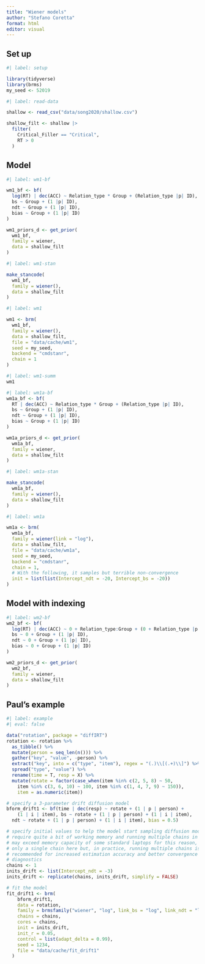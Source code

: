 ```yaml
---
title: "Wiener models"
author: "Stefano Coretta"
format: html
editor: visual
---
```


## Set up

```r
#| label: setup

library(tidyverse)
library(brms)
my_seed <- 52019
```

```r
#| label: read-data

shallow <- read_csv("data/song2020/shallow.csv")

shallow_filt <- shallow |> 
  filter(
    Critical_Filler == "Critical",
    RT > 0
  )
```

## Model

```r
#| label: wm1-bf

wm1_bf <- bf(
  log(RT) | dec(ACC) ~ Relation_type * Group + (Relation_type |p| ID),
  bs ~ Group + (1 |p| ID),
  ndt ~ Group + (1 |p| ID),
  bias ~ Group + (1 |p| ID)
)

wm1_priors_d <- get_prior(
  wm1_bf,
  family = wiener,
  data = shallow_filt
)
```

```r
#| label: wm1-stan

make_stancode(
  wm1_bf,
  family = wiener(),
  data = shallow_filt
)
```

```r
#| label: wm1

wm1 <- brm(
  wm1_bf,
  family = wiener(),
  data = shallow_filt,
  file = "data/cache/wm1",
  seed = my_seed,
  backend = "cmdstanr",
  chain = 1
)
```

```r
#| label: wm1-summ
wm1
```

```r
#| label: wm1a-bf
wm1a_bf <- bf(
  RT | dec(ACC) ~ Relation_type * Group + (Relation_type |p| ID),
  bs ~ Group + (1 |p| ID),
  ndt ~ Group + (1 |p| ID),
  bias ~ Group + (1 |p| ID)
)

wm1a_priors_d <- get_prior(
  wm1a_bf,
  family = wiener,
  data = shallow_filt
)
```

```r
#| label: wm1a-stan

make_stancode(
  wm1a_bf,
  family = wiener(),
  data = shallow_filt
)
```

```r
#| label: wm1a

wm1a <- brm(
  wm1a_bf,
  family = wiener(link = "log"),
  data = shallow_filt,
  file = "data/cache/wm1a",
  seed = my_seed,
  backend = "cmdstanr",
  chain = 1,
  # With the following, it samples but terrible non-convergence
  init = list(list(Intercept_ndt = -20, Intercept_bs = -20))
)
```

## Model with indexing

```r
#| label: wm2-bf
wm2_bf <- bf(
  log(RT) | dec(ACC) ~ 0 + Relation_type:Group + (0 + Relation_type |p| ID),
  bs ~ 0 + Group + (1 |p| ID),
  ndt ~ 0 + Group + (1 |p| ID),
  bias ~ 0 + Group + (1 |p| ID)
)

wm2_priors_d <- get_prior(
  wm2_bf,
  family = wiener,
  data = shallow_filt
)
```

## Paul's example

```r
#| label: example
#| eval: false

data("rotation", package = "diffIRT")
rotation <- rotation %>%
  as_tibble() %>%
  mutate(person = seq_len(n())) %>%
  gather("key", "value", -person) %>%
  extract("key", into = c("type", "item"), regex = "(.)\\[(.+)\\]") %>%
  spread("type", "value") %>%
  rename(time = T, resp = X) %>%
  mutate(rotate = factor(case_when(item %in% c(2, 5, 8) ~ 50,
    item %in% c(3, 6, 10) ~ 100, item %in% c(1, 4, 7, 9) ~ 150)),
    item = as.numeric(item))

# specify a 3-parameter drift diffusion model
bform_drift1 <- bf(time | dec(resp) ~ rotate + (1 | p | person) +
    (1 | i | item), bs ~ rotate + (1 | p | person) + (1 | i | item),
  ndt ~ rotate + (1 | p | person) + (1 | i | item), bias = 0.5)

# specify initial values to help the model start sampling diffusion models
# require quite a bit of working memory and running multiple chains in parallel
# may exceed memory capacity of some standard laptops for this reason, we run
# only a single chain here but, in practice, running multiple chains is
# recommended for increased estimation accuracy and better convergence
# diagnostics
chains <- 1
inits_drift <- list(Intercept_ndt = -3)
inits_drift <- replicate(chains, inits_drift, simplify = FALSE)

# fit the model
fit_drift1 <- brm(
    bform_drift1,
    data = rotation,
    family = brmsfamily("wiener", "log", link_bs = "log", link_ndt = "log"),
    chains = chains,
    cores = chains,
    init = inits_drift,
    init_r = 0.05,
    control = list(adapt_delta = 0.99),
    seed = 1234,
    file = "data/cache/fit_drift1"
  )
```
